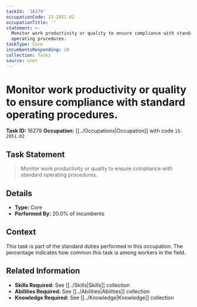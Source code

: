 ```yaml
---
taskId: '16279'
occupationCode: 15-2051.02
occupationTitle: ''
statement: >-
  Monitor work productivity or quality to ensure compliance with standard
  operating procedures.
taskType: Core
incumbentsResponding: 20
collection: Tasks
source: onet
---
```

# Monitor work productivity or quality to ensure compliance with standard operating procedures.

**Task ID:** 16279
**Occupation:** [[../Occupations|Occupation]] with code `15-2051.02`

## Task Statement

> Monitor work productivity or quality to ensure compliance with standard operating procedures.

## Details

- **Type:** Core
- **Performed By:** 20.0% of incumbents

## Context

This task is part of the standard duties performed in this occupation. The percentage indicates how common this task is among workers in the field.

## Related Information

- **Skills Required:** See [[../Skills|Skills]] collection
- **Abilities Required:** See [[../Abilities|Abilities]] collection
- **Knowledge Required:** See [[../Knowledge|Knowledge]] collection
